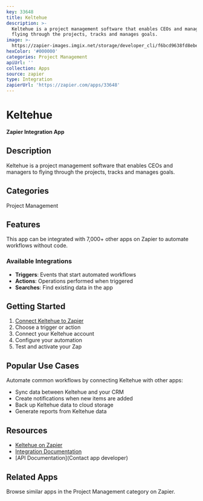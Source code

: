 ```yaml
---
key: 33648
title: Keltehue
description: >-
  Keltehue is a project management software that enables CEOs and managers to
  flying through the projects, tracks and manages goals.
image: >-
  https://zapier-images.imgix.net/storage/developer_cli/f6bcd9638fd8ebebb2ce83d253e3d46e.png?auto=format%2Ccompress&ixlib=python-3.0.0&q=50
hexColor: '#000000'
categories: Project Management
apiUrl: ''
collection: Apps
source: zapier
type: Integration
zapierUrl: 'https://zapier.com/apps/33648'
---
```

# Keltehue

**Zapier Integration App**

## Description

Keltehue is a project management software that enables CEOs and managers to flying through the projects, tracks and manages goals.

## Categories

Project Management

## Features

This app can be integrated with 7,000+ other apps on Zapier to automate workflows without code.

### Available Integrations

- **Triggers**: Events that start automated workflows
- **Actions**: Operations performed when triggered
- **Searches**: Find existing data in the app

## Getting Started

1. [Connect Keltehue to Zapier](https://zapier.com/apps/33648)
2. Choose a trigger or action
3. Connect your Keltehue account
4. Configure your automation
5. Test and activate your Zap

## Popular Use Cases

Automate common workflows by connecting Keltehue with other apps:

- Sync data between Keltehue and your CRM
- Create notifications when new items are added
- Back up Keltehue data to cloud storage
- Generate reports from Keltehue data

## Resources

- [Keltehue on Zapier](https://zapier.com/apps/33648)
- [Integration Documentation](https://zapier.com/apps/33648/integrations)
- [API Documentation](Contact app developer)

## Related Apps

Browse similar apps in the Project Management category on Zapier.
